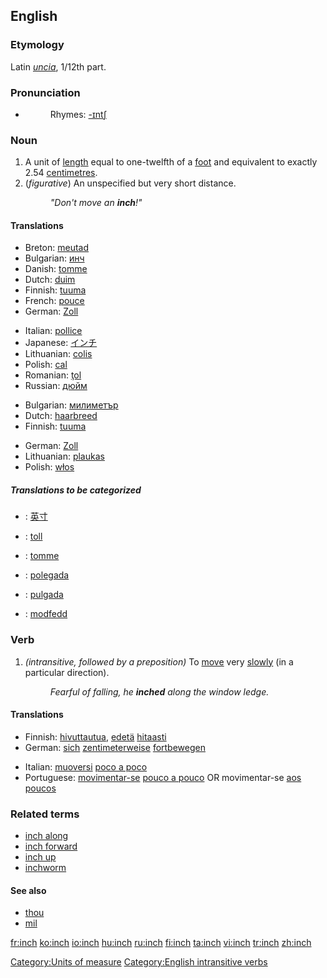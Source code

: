 ==English==

===Etymology===
Latin ''[[uncia]]'', 1/12th part.

===Pronunciation===
*{{audio|en-us-inch.ogg|Audio (US)}}
*:Rhymes: [[Rhymes:English:-ɪntʃ|-ɪntʃ]]

===Noun===
{{en-noun|es}}
# A unit of [[length]] equal to one-twelfth of a [[foot]] and equivalent to exactly 2.54 [[centimetre]]s.
# (''figurative'') An unspecified but very short distance.
#:''"Don't move an '''inch'''!"''

====Translations====
{{trans-top|A unit of length equal to one-twelth of a foot and equivalent to exactly 2.54 centimetres}}
*Breton: [[meutad]] {{m}}
*Bulgarian: [[инч]] {{m}}
*Danish: [[tomme]] {{c}}
*Dutch: [[duim]] {{m}}
*Finnish: [[tuuma]]
*French: [[pouce]] {{m}}
*German: [[Zoll]] {{n}}
{{trans-mid}}
*Italian: [[pollice]] {{m}}
*Japanese: [[インチ]]
*Lithuanian: [[colis]] {{m}}
*Polish: [[cal]] {{m}}
*Romanian: [[ţol]] {{m}}
*Russian: [[дюйм]] {{m}}
{{trans-bottom}}

{{trans-top|An unspecified but very short distance}}
*Bulgarian: [[милиметър]] {{m}}
*Dutch: [[haarbreed]] {{n}}
*Finnish: [[tuuma]]
{{trans-mid}}
*German: [[Zoll]] {{n}}
*Lithuanian: [[plaukas]] {{m}}
*Polish: [[włos]] {{m}}
{{trans-bottom}}

=====Translations to be categorized=====
{{checktrans}}
{{top}}
*{{ttbc|Chinese}}: [[英寸]]
*{{ttbc|Estonian}}: [[toll]]
*{{ttbc|Norwegian}}: [[tomme]] {{m}}
{{mid}}
*{{ttbc|Portuguese}}: [[polegada]] {{f}}
*{{ttbc|Spanish}}: [[pulgada]]
*{{ttbc|Welsh}}: [[modfedd]]
{{bottom}}

===Verb===
{{en-verb|inch|es}}
#''(intransitive, followed by a preposition)'' To [[move]] very [[slowly]] (in a particular direction).
#:''Fearful of falling, he '''inched''' along the window ledge.''

====Translations====
{{trans-top|To move very slowly}}
*Finnish: [[hivuttautua]], [[edetä]] [[hitaasti]]
*German: [[sich]] [[zentimeterweise]] [[fortbewegen]]
{{trans-mid}}
*Italian: [[muoversi]] [[poco a poco]]
*Portuguese: [[movimentar-se]] [[pouco a pouco]] OR movimentar-se [[aos poucos]]
{{trans-bottom}}

===Related terms===
*[[inch along]]
*[[inch forward]]
*[[inch up]]
*[[inchworm]]

====See also====
*[[thou]]
*[[mil]]

[[Category:Units of measure]]
[[Category:English intransitive verbs]]

[[fr:inch]]
[[ko:inch]]
[[io:inch]]
[[hu:inch]]
[[ru:inch]]
[[fi:inch]]
[[ta:inch]]
[[vi:inch]]
[[tr:inch]]
[[zh:inch]]